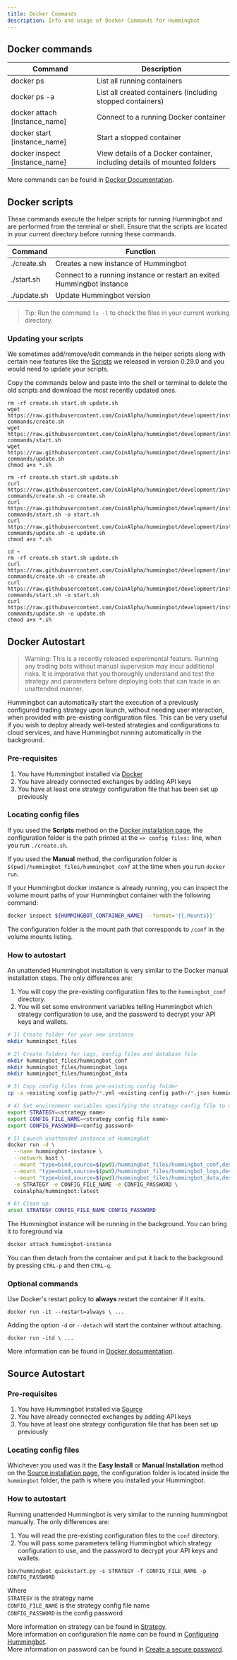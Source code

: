 ```yaml
---
title: Docker Commands
description: Info and usage of Docker Commands for Hummingbot
---
```



## Docker commands

| Command                        | Description                                                              |
| ------------------------------ | ------------------------------------------------------------------------ |
| docker ps                      | List all running containers                                              |
| docker ps -a                   | List all created containers (including stopped containers)               |
| docker attach [instance_name]  | Connect to a running Docker container                                    |
| docker start [instance_name]   | Start a stopped container                                                |
| docker inspect [instance_name] | View details of a Docker container, including details of mounted folders |

More commands can be found in [Docker Documentation](https://docs.docker.com/engine/reference/commandline/docker/).

## Docker scripts

These commands execute the helper scripts for running Hummingbot and are performed from the terminal or shell. Ensure that the scripts are located in your current directory before running these commands.

| Command     | Function                                                               |
| ----------- | ---------------------------------------------------------------------- |
| ./create.sh | Creates a new instance of Hummingbot                                   |
| ./start.sh  | Connect to a running instance or restart an exited Hummingbot instance |
| ./update.sh | Update Hummingbot version                                              |

> Tip: Run the command `ls -l` to check the files in your current working directory.

### Updating your scripts

We sometimes add/remove/edit commands in the helper scripts along with certain new features like the [Scripts](/release-notes/0.29.0) we released in version 0.29.0 and you would need to update your scripts.

Copy the commands below and paste into the shell or terminal to delete the old scripts and download the most recently updated ones.

<MultiCodeBlock>


```Linux
rm -rf create.sh start.sh update.sh
wget https://raw.githubusercontent.com/CoinAlpha/hummingbot/development/installation/docker-commands/create.sh
wget https://raw.githubusercontent.com/CoinAlpha/hummingbot/development/installation/docker-commands/start.sh
wget https://raw.githubusercontent.com/CoinAlpha/hummingbot/development/installation/docker-commands/update.sh
chmod a+x *.sh
```

```MacOS
rm -rf create.sh start.sh update.sh
curl https://raw.githubusercontent.com/CoinAlpha/hummingbot/development/installation/docker-commands/create.sh -o create.sh
curl https://raw.githubusercontent.com/CoinAlpha/hummingbot/development/installation/docker-commands/start.sh -o start.sh
curl https://raw.githubusercontent.com/CoinAlpha/hummingbot/development/installation/docker-commands/update.sh -o update.sh
chmod a+x *.sh
```

```Windows via Docker Toolbox
cd ~
rm -rf create.sh start.sh update.sh
curl https://raw.githubusercontent.com/CoinAlpha/hummingbot/development/installation/docker-commands/create.sh -o create.sh
curl https://raw.githubusercontent.com/CoinAlpha/hummingbot/development/installation/docker-commands/start.sh -o start.sh
curl https://raw.githubusercontent.com/CoinAlpha/hummingbot/development/installation/docker-commands/update.sh -o update.sh
chmod a+x *.sh
```

</MultiCodeBlock>


## Docker Autostart

> Warning: This is a recently released experimental feature. Running any trading bots without manual supervision may incur additional risks. It is imperative that you thoroughly understand and test the strategy and parameters before deploying bots that can trade in an unattended manner.

Hummingbot can automatically start the execution of a previously configured trading strategy upon launch, without needing user interaction, when provided with pre-existing configuration files. This can be very useful if you wish to deploy already well-tested strategies and configurations to cloud services, and have Hummingbot running automatically in the background.

### Pre-requisites

1. You have Hummingbot installed via [Docker](/installation/docker)
2. You have already connected exchanges by adding API keys
3. You have at least one strategy configuration file that has been set up previously

### Locating config files

If you used the **Scripts** method on the [Docker installation page](/installation/docker), the configuration folder is the path printed at the `=> config files:` line, when you run `./create.sh`.

If you used the **Manual** method, the configuration folder is `$(pwd)/hummingbot_files/hummingbot_conf` at the time when you run `docker run`.

If your Hummingbot docker instance is already running, you can inspect the volume mount paths of your Hummingbot container with the following command:

```bash
docker inspect ${HUMMINGBOT_CONTAINER_NAME} --format='{{.Mounts}}'
```

The configuration folder is the mount path that corresponds to `/conf` in the volume mounts listing.

### How to autostart

An unattended Hummingbot installation is very similar to the Docker manual installation steps. The only differences are:

1.  You will copy the pre-existing configuration files to the `hummingbot_conf` directory.
2.  You will set some environment variables telling Hummingbot which strategy configuration to use, and the password to decrypt your API keys and wallets.

```bash
# 1) Create folder for your new instance
mkdir hummingbot_files

# 2) Create folders for logs, config files and database file
mkdir hummingbot_files/hummingbot_conf
mkdir hummingbot_files/hummingbot_logs
mkdir hummingbot_files/hummingbot_data

# 3) Copy config files from pre-existing config folder
cp -a <existing config path>/*.yml <existing config path>/*.json hummingbot_files/hummingbot_conf/

# 4) Set environment variables specifying the strategy config file to use, and the decryption password
export STRATEGY=<strategy name>
export CONFIG_FILE_NAME=<strategy config file name>
export CONFIG_PASSWORD=<config password>

# 5) Launch unattended instance of Hummingbot
docker run -d \
  --name hummingbot-instance \
  --network host \
  --mount "type=bind,source=$(pwd)/hummingbot_files/hummingbot_conf,destination=/conf/" \
  --mount "type=bind,source=$(pwd)/hummingbot_files/hummingbot_logs,destination=/logs/" \
  --mount "type=bind,source=$(pwd)/hummingbot_files/hummingbot_data,destination=/data/" \
  -e STRATEGY -e CONFIG_FILE_NAME -e CONFIG_PASSWORD \
  coinalpha/hummingbot:latest

# 6) Clean up
unset STRATEGY CONFIG_FILE_NAME CONFIG_PASSWORD
```

The Hummingbot instance will be running in the background. You can bring it to foreground via

```bash
docker attach hummingbot-instance
```

You can then detach from the container and put it back to the background by pressing `CTRL-p` and then `CTRL-q`.

### Optional commands

Use Docker's restart policy to **always** restart the container if it exits.

```
docker run -it --restart=always \ ...
```

Adding the option `-d` or `--detach` will start the container without attaching.

```
docker run -itd \ ...
```

More information can be found in [Docker documentation](https://docs.docker.com/engine/reference/commandline/run/).

## Source Autostart

### Pre-requisites

1. You have Hummingbot installed via [Source](/installation/source)
2. You have already connected exchanges by adding API keys
3. You have at least one strategy configuration file that has been set up previously

### Locating config files

Whichever you used was it the **Easy Install** or **Manual Installation** method on the [Source installation page](/installation/source/linux), the configuration folder is located inside the `hummingbot` folder, the path is where you installed your Hummingbot.

### How to autostart

Running unattended Hummingbot is very similar to the running hummingbot manually. The only differences are:

1.  You will read the pre-existing configuration files to the `conf` directory.
2.  You will pass some parameters telling Hummingbot which strategy configuration to use, and the password to decrypt your API keys and wallets.

```
bin/hummingbot_quickstart.py -s STRATEGY -f CONFIG_FILE_NAME -p CONFIG_PASSWORD
```

Where  
`STRATEGY` is the strategy name  
`CONFIG_FILE_NAME` is the strategy config file name  
`CONFIG_PASSWORD` is the config password

More information on strategy can be found in [Strategy](/strategies/overview).  
More information on configuration file name can be found in [Configuring Hummingbot](/operation/client).  
More information on password can be found in [Create a secure password](/operation/client/#create-a-secure-password).
